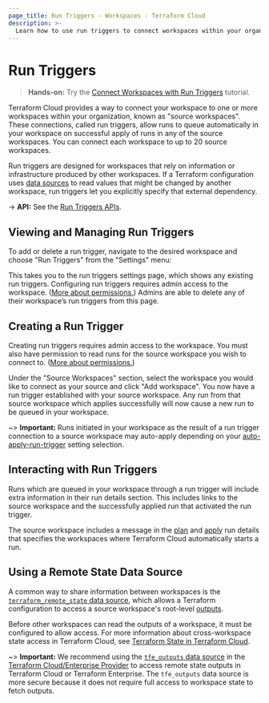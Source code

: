 ```yaml
---
page_title: Run Triggers - Workspaces - Terraform Cloud
description: >-
  Learn how to use run triggers to connect workspaces within your organization. View, create, and manage run triggers.
---
```


# Run Triggers

> **Hands-on:** Try the [Connect Workspaces with Run Triggers](/terraform/tutorials/cloud/cloud-run-triggers?utm_source=WEBSITE&utm_medium=WEB_IO&utm_offer=ARTICLE_PAGE&utm_content=DOCS) tutorial.

Terraform Cloud provides a way to connect your workspace to one or more workspaces within your organization, known as "source workspaces". These connections, called run triggers, allow runs to queue automatically in your workspace on successful apply of runs in any of the source workspaces. You can connect each workspace to up to 20 source workspaces.

Run triggers are designed for workspaces that rely on information or infrastructure produced by other workspaces. If a Terraform configuration uses [data sources](/terraform/language/data-sources) to read values that might be changed by another workspace, run triggers let you explicitly specify that external dependency.

-> **API:** See the [Run Triggers APIs](/terraform/cloud-docs/api-docs/run-triggers).

## Viewing and Managing Run Triggers

To add or delete a run trigger, navigate to the desired workspace and choose "Run Triggers" from the "Settings" menu:

This takes you to the run triggers settings page, which shows any existing run triggers. Configuring run triggers requires admin access to the workspace. ([More about permissions.](/terraform/cloud-docs/users-teams-organizations/permissions)) Admins are able to delete any of their workspace’s run triggers from this page.

[permissions-citation]: #intentionally-unused---keep-for-maintainers

## Creating a Run Trigger

Creating run triggers requires admin access to the workspace. You must also have permission to read runs for the source workspace you wish to connect to. ([More about permissions.](/terraform/cloud-docs/users-teams-organizations/permissions))

[permissions-citation]: #intentionally-unused---keep-for-maintainers

Under the "Source Workspaces" section, select the workspace you would like to connect as your source and click "Add workspace". You now have a run trigger established with your source workspace. Any run from that source workspace which applies successfully will now cause a new run to be queued in your workspace.

~> **Important:** Runs initiated in your workspace as the result of a run trigger connection to a source workspace may auto-apply depending on your [auto-apply-run-trigger](/terraform/cloud-docs/workspaces/settings#run-triggers) setting selection.

## Interacting with Run Triggers

Runs which are queued in your workspace through a run trigger will include extra information in their run details section. This includes links to the source workspace and the successfully applied run that activated the run trigger.

The source workspace includes a message in the [plan](/terraform/docs/glossary#plan-noun-1-) and [apply](/terraform/docs/glossary#apply-noun-) run details that specifies the workspaces where Terraform Cloud automatically starts a run.

## Using a Remote State Data Source

A common way to share information between workspaces is the [`terraform_remote_state` data source](/terraform/language/state/remote-state-data), which allows a Terraform configuration to access a source workspace's root-level [outputs](/terraform/language/values/outputs).

Before other workspaces can read the outputs of a workspace, it must be configured to allow access. For more information about cross-workspace state access in Terraform Cloud, see [Terraform State in Terraform Cloud](/terraform/cloud-docs/workspaces/state).

~> **Important:** We recommend using the [`tfe_outputs` data source](https://registry.terraform.io/providers/hashicorp/tfe/latest/docs/data-sources/outputs) in the [Terraform Cloud/Enterprise Provider](https://registry.terraform.io/providers/hashicorp/tfe/latest/docs) to access remote state outputs in Terraform Cloud or Terraform Enterprise. The `tfe_outputs` data source is more secure because it does not require full access to workspace state to fetch outputs.

